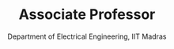 ---
order: 11
slug: prof-pradeep-kiran-sarvepalli
metadesc: Dr. Pradeep Kiran Sarvepalli is a Faculty of School of Engg. & Science at IIT Madras Zanzibar. Learn More.
name: Dr. Pradeep Kiran Sarvepalli
img: Prof-Pradeep-Kiran.jpeg
title: Associate Professor 
subtitle: Department of Electrical Engineering, IIT Madras
type: Visiting Faculty
year: 2024
link: https://www.ee.iitm.ac.in/faculty/profile/sarvepalli
---